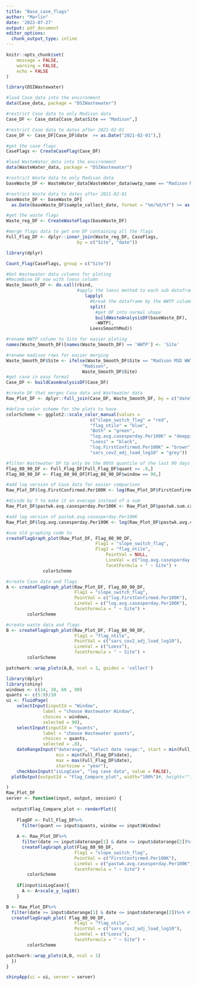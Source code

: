 ```yaml
---
title: "Base_case_flags"
author: "Marlin"
date: '2022-07-27'
output: pdf_document
editor_options: 
  chunk_output_type: inline
---
```



```r
knitr::opts_chunk$set(
	message = FALSE,
	warning = FALSE,
	echo = FALSE
)
```

```r
library(DSIWastewater)
```

```r
#load Case_data into the environment
data(Case_data, package = "DSIWastewater")

#restrict Case data to only Madison data
Case_DF <- Case_data[Case_data$Site == "Madison",]

#restrict Case data to dates after 2021-02-01
Case_DF <- Case_DF[Case_DF$date  >= as.Date("2021-02-01"),]

#get the case flags
CaseFlags <- CreateCaseFlag(Case_DF)

```

```r
#load WasteWater_data into the environment
data(WasteWater_data, package = "DSIWastewater")

#restrict Waste data to only Madison data
baseWaste_DF <- WasteWater_data[WasteWater_data$wwtp_name == "Madison MSD WWTF",]

#restrict Waste data to dates after 2021-02-01
baseWaste_DF <- baseWaste_DF[
  as.Date(baseWaste_DF$sample_collect_date, format = "%m/%d/%Y") >= as.Date("2021-02-01"),]

#get the waste flags
Waste_reg_DF <- CreateWasteFlags(baseWaste_DF)
```

```r
#merge flags data to get one DF containing all the flags
Full_Flag_DF <- dplyr::inner_join(Waste_reg_DF, CaseFlags,
                           by = c("Site", "date"))
```

```r
library(dplyr)

Count_Flag(CaseFlags, group = c("Site"))

```

```r
#Get Wastewater data columns for ploting
#Recombine DF now with loess column
Waste_Smooth_DF <- do.call(rbind,
                           #apply the loess method to each sub dataframe
                              lapply(
                                #break the dataframe by the WWTP column
                                split(
                                  #get DF into normal shape
                                  buildWasteAnalysisDF(baseWaste_DF),
                                  ~WWTP),
                                LoessSmoothMod))

#rename WWTP column to Site for easier ploting
names(Waste_Smooth_DF)[names(Waste_Smooth_DF) == 'WWTP'] <- 'Site'

#rename madison rows for easier merging
Waste_Smooth_DF$Site <- ifelse(Waste_Smooth_DF$Site == "Madison MSD WWTF",
                             "Madison",
                             Waste_Smooth_DF$Site)
#get case in easy format
Case_DF <- buildCaseAnalysisDF(Case_DF)

#create DF that merges Case data and Wastewater data
Raw_Plot_DF <- dplyr::full_join(Case_DF, Waste_Smooth_DF, by = c("date", "Site"))
```

```r
#define color scheme for the plots to have
colorScheme <- ggplot2::scale_color_manual(values = 
                                c("slope_switch_flag" = "red",
                                "flag_ntile" = "blue",
                                "Both" = "green",
                                "log.avg.casesperday.Per100K" = "deeppink",
                                "Loess" = "black",
                                "log.FirstConfirmed.Per100K" = "brown",
                                "sars_cov2_adj_load_log10" = "grey"))

#filter Wastewater DF tp only be the 80th quantile of the last 90 days flags
Flag_80_90_DF <- Full_Flag_DF[Full_Flag_DF$quant == .8,]
Flag_80_90_DF <- Flag_80_90_DF[Flag_80_90_DF$window == 90,]

#add log version of Case data for easier comparison
Raw_Plot_DF$log.FirstConfirmed.Per100K <- log(Raw_Plot_DF$FirstConfirmed.Per100K)

#divide by 7 to make it an average instead of a sum
Raw_Plot_DF$pastwk.avg.casesperday.Per100K <- Raw_Plot_DF$pastwk.sum.casesperday.Per100K/7

#add log version of pastwk.avg.casesperday.Per100K
Raw_Plot_DF$log.avg.casesperday.Per100K <- log(Raw_Plot_DF$pastwk.avg.casesperday.Per100K)

#use old graphing code to 
createFlagGraph_plot(Raw_Plot_DF, Flag_80_90_DF,
                                  Flag1 = "slope_switch_flag",
                                  Flag2 = "flag_ntile",
                                      PointVal = NULL,
                                      LineVal = c("log.avg.casesperday.Per100K", "Loess"),
                                      facetFormula = " ~ Site") + 
              colorScheme
```

```r

#create Case data and flags
A <- createFlagGraph_plot(Raw_Plot_DF, Flag_80_90_DF,
                          Flag1 = "slope_switch_flag",
                          PointVal = c("log.FirstConfirmed.Per100K"),
                          LineVal = c("log.avg.casesperday.Per100K"),
                          facetFormula = " ~ Site") + 
        colorScheme

#create waste data and flags
B <- createFlagGraph_plot(Raw_Plot_DF, Flag_80_90_DF,
                          Flag1 = "flag_ntile",
                          PointVal = c("sars_cov2_adj_load_log10"),
                          LineVal = c("Loess"),
                          facetFormula = " ~ Site") + 
        colorScheme

patchwork::wrap_plots(A,B, ncol = 1, guides = 'collect')
```



```r
library(dplyr)
library(shiny)
windows <- c(14, 30, 60 , 90)
quants <- c(5:9)/10
ui <- fluidPage(
    selectInput(inputId = "Window", 
              label = "choose Wastewater Window", 
              choices = windows,
              selected = 90),
    selectInput(inputId = "quants", 
              label = "choose Wastewater quants", 
              choices = quants,
              selected = .8),
    dateRangeInput("daterange", "Select date range:", start = min(Full_Flag_DF$date), end = max(Full_Flag_DF$date),
                   min = min(Full_Flag_DF$date),
                   max = max(Full_Flag_DF$date),
                   startview = "year"),
    checkboxInput("isLogCase", "log case data", value = FALSE),
  plotOutput(outputId = "Flag_Compare_plot", width="100%")#, height="")

)
Raw_Plot_DF
server <- function(input, output, session) {
  
  output$Flag_Compare_plot <- renderPlot({
    
    FlagDF <- Full_Flag_DF%>%
      filter(quant == input$quants, window == input$Window)
    
    A <- Raw_Plot_DF%>%
      filter(date >= input$daterange[1] & date <= input$daterange[2])%>% #filter using date range
      createFlagGraph_plot(Flag_80_90_DF,
                          Flag1 = "slope_switch_flag",
                          PointVal = c("FirstConfirmed.Per100K"),
                          LineVal = c("pastwk.avg.casesperday.Per100K"),
                          facetFormula = " ~ Site") + 
        colorScheme
    
    if(input$isLogCase){
      A <- A+scale_y_log10()
    }

B <- Raw_Plot_DF%>%
  filter(date >= input$daterange[1] & date <= input$daterange[2])%>% #filter using date range
  createFlagGraph_plot( Flag_80_90_DF,
                          Flag1 = "flag_ntile",
                          PointVal = c("sars_cov2_adj_load_log10"),
                          LineVal = c("Loess"),
                          facetFormula = " ~ Site") + 
        colorScheme

patchwork::wrap_plots(A,B, ncol = 1)
  })
}

shinyApp(ui = ui, server = server)


```